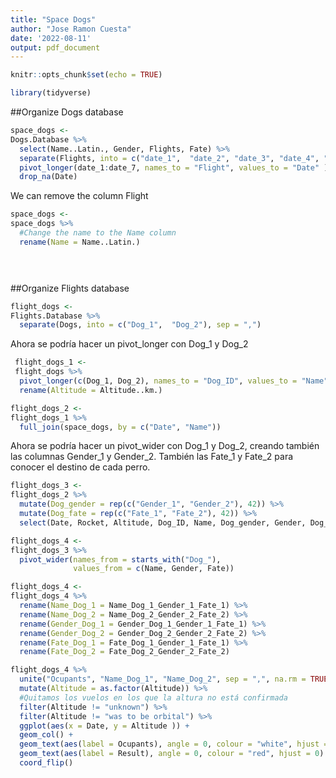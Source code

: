 ```yaml
---
title: "Space Dogs"
author: "Jose Ramon Cuesta"
date: '2022-08-11'
output: pdf_document
---
```


```r
knitr::opts_chunk$set(echo = TRUE)
```

```r
library(tidyverse)
```


##Organize Dogs database
```r
space_dogs <- 
Dogs.Database %>% 
  select(Name..Latin., Gender, Flights, Fate) %>% 
  separate(Flights, into = c("date_1",  "date_2", "date_3", "date_4", "date_5", "date_6", "date_7"), sep = ",") %>% 
  pivot_longer(date_1:date_7, names_to = "Flight", values_to = "Date" ) %>% 
  drop_na(Date)
```
We can remove the column Flight
```r
space_dogs <- 
space_dogs %>% 
  #Change the name to the Name column
  rename(Name = Name..Latin.) 


  
```


##Organize Flights database
```r
flight_dogs <- 
Flights.Database %>% 
  separate(Dogs, into = c("Dog_1",  "Dog_2"), sep = ",")
```

Ahora se podría hacer un pivot_longer con Dog_1 y Dog_2
```r
 flight_dogs_1 <- 
 flight_dogs %>% 
  pivot_longer(c(Dog_1, Dog_2), names_to = "Dog_ID", values_to = "Name") %>% 
  rename(Altitude = Altitude..km.)
```

```r
flight_dogs_2 <- 
flight_dogs_1 %>% 
  full_join(space_dogs, by = c("Date", "Name"))
```

Ahora se podría hacer un pivot_wider con Dog_1 y Dog_2, creando también las columnas Gender_1 y Gender_2. También las Fate_1 y Fate_2 para conocer el destino de cada perro.
```r
flight_dogs_3 <- 
flight_dogs_2 %>% 
  mutate(Dog_gender = rep(c("Gender_1", "Gender_2"), 42)) %>% 
  mutate(Dog_fate = rep(c("Fate_1", "Fate_2"), 42)) %>% 
  select(Date, Rocket, Altitude, Dog_ID, Name, Dog_gender, Gender, Dog_fate, Fate, Result, Notes)
```

```r
flight_dogs_4 <- 
flight_dogs_3 %>% 
  pivot_wider(names_from = starts_with("Dog_"), 
              values_from = c(Name, Gender, Fate))
```

```r
flight_dogs_4 <- 
flight_dogs_4 %>% 
  rename(Name_Dog_1 = Name_Dog_1_Gender_1_Fate_1) %>% 
  rename(Name_Dog_2 = Name_Dog_2_Gender_2_Fate_2) %>% 
  rename(Gender_Dog_1 = Gender_Dog_1_Gender_1_Fate_1) %>% 
  rename(Gender_Dog_2 = Gender_Dog_2_Gender_2_Fate_2) %>% 
  rename(Fate_Dog_1 = Fate_Dog_1_Gender_1_Fate_1) %>% 
  rename(Fate_Dog_2 = Fate_Dog_2_Gender_2_Fate_2)
```

```r
flight_dogs_4 %>% 
  unite("Ocupants", "Name_Dog_1", "Name_Dog_2", sep = ",", na.rm = TRUE) %>% 
  mutate(Altitude = as.factor(Altitude)) %>%
  #Quitamos los vuelos en los que la altura no está confirmada
  filter(Altitude != "unknown") %>% 
  filter(Altitude != "was to be orbital") %>% 
  ggplot(aes(x = Date, y = Altitude )) + 
  geom_col() +
  geom_text(aes(label = Ocupants), angle = 0, colour = "white", hjust = 0.9) +
  geom_text(aes(label = Result), angle = 0, colour = "red", hjust = 0) +
  coord_flip()
```


